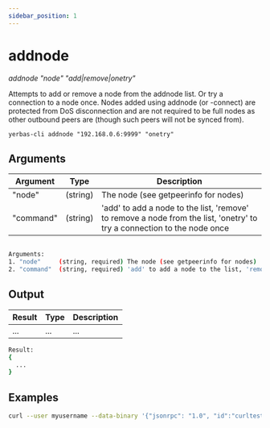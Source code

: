 ```yaml
---
sidebar_position: 1
---
```



# addnode

_addnode "node" "add|remove|onetry"_

Attempts to add or remove a node from the addnode list. Or try a connection to a node once.
Nodes added using addnode (or -connect) are protected from DoS disconnection and are not required to be
full nodes as other outbound peers are (though such peers will not be synced from).

`yerbas-cli addnode "192.168.0.6:9999" "onetry"`

<!-- <ReactPlayer playing controls url={[
    {src: `${require('./assets/placeholder.webm').default}`, type: 'video/webm'}]} /> -->

## Arguments

| Argument  | Type     | Description                                                                                                             |
| --------- | -------- | ----------------------------------------------------------------------------------------------------------------------- |
| "node"    | (string) | The node (see getpeerinfo for nodes)                                                                                    |
| "command" | (string) | 'add' to add a node to the list, 'remove' to remove a node from the list, 'onetry' to try a connection to the node once |

```bash

Arguments:
1. "node"     (string, required) The node (see getpeerinfo for nodes)
2. "command"  (string, required) 'add' to add a node to the list, 'remove' to remove a node from the list, 'onetry' to try a connection to the node once
```

## Output

| Result | Type | Description |
| ------ | ---- | ----------- |
| ...    | ...  | ...         |

```bash
Result:
{
  ...
}
```

## Examples

```bash
curl --user myusername --data-binary '{"jsonrpc": "1.0", "id":"curltest", "method": "addnode", "params": ["192.168.0.6:9999", "onetry"] }' -H 'content-type: text/plain;' http://127.0.0.1:9998/
```
